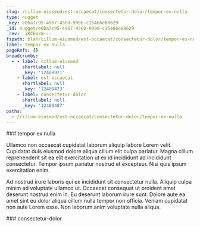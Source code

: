 ```yaml
---
slug: /cillum-eiusmod/est-occaecat/consectetur-dolor/tempor-ex-nulla
type: nugget
_key: e0ba7c95-4967-4560-9996-c15466e88629
_id: nugget/e0ba7c95-4967-4560-9996-c15466e88629
_rev: _iKCEmrW---
fspath: blah/cillum-eiusmod/est-occaecat/consectetur-dolor/tempor-ex-nulla.md
label: tempor ex nulla
pageRefs: {}
breadcrumbs:
  - - label: cillum-eiusmod
      shortlabel: null
      _key: '12408971'
    - label: est-occaecat
      shortlabel: null
      _key: '12409473'
    - label: consectetur-dolor
      shortlabel: null
      _key: '12409487'
paths:
  - /cillum-eiusmod/est-occaecat/consectetur-dolor/tempor-ex-nulla
---
```


<NuggetArea>
<Nugget slug="/cillum-eiusmod/est-occaecat/consectetur-dolor/tempor-ex-nulla" type="nugget" _key="e0ba7c95-4967-4560-9996-c15466e88629" _id="nugget/e0ba7c95-4967-4560-9996-c15466e88629" _rev="_iKCEmrW---" fspath="blah/cillum-eiusmod/est-occaecat/consectetur-dolor/tempor-ex-nulla.md" label="tempor ex nulla" paths="/cillum-eiusmod/est-occaecat/consectetur-dolor/tempor-ex-nulla">
<NuggetBody>
### tempor ex nulla

Ullamco non occaecat cupidatat laborum aliquip labore Lorem velit. Cupidatat duis eiusmod dolore aliqua cillum elit culpa pariatur. Magna cillum reprehenderit sit ea elit exercitation ut ex id incididunt ad incididunt consectetur. Tempor ipsum pariatur nostrud et excepteur. Nisi quis ipsum exercitation enim.

Ad nostrud irure laboris qui ex incididunt sit consectetur nulla. Aliquip culpa minim ad voluptate ullamco ut. Occaecat consequat ut proident amet deserunt nostrud enim in. Eu deserunt laborum irure sunt. Dolore aute ea amet sint eu dolor aliqua cillum nulla tempor non officia. Veniam cupidatat non aute Lorem esse. Non laborum anim voluptate nulla aliqua.

</NuggetBody>
<Breadcrumbs>
<Crumbs>
<Crumb _key="12408971" label="cillum-eiusmod" /><Crumb _key="12409473" label="est-occaecat" /><Crumb _key="12409487" label="consectetur-dolor" />
</Crumbs>
</Breadcrumbs>
</Nugget>

<NuggetsInbound>
</NuggetsInbound>
<NuggetsOutbound>
</NuggetsOutbound>
</NuggetArea>
<PassagesInbound>
<Passage direction="inbound" type="passage" _key="12409487" _id="passage/12409487" _rev="_iKCEmrS---" label="consectetur-dolor" passage="consectetur-dolor" fspath="blah/cillum-eiusmod/est-occaecat/consectetur-dolor" paths="/cillum-eiusmod/est-occaecat/consectetur-dolor" slug="/cillum-eiusmod/est-occaecat/consectetur-dolor">
<NuggetBody>
### consectetur-dolor

</NuggetBody>
<Breadcrumbs>
<Crumbs>
<Crumb _key="12408971" label="cillum-eiusmod" /><Crumb _key="12409473" label="est-occaecat" />
</Crumbs>
</Breadcrumbs>
</Passage>

</PassagesInbound>
<PassagesOutbound>
</PassagesOutbound>